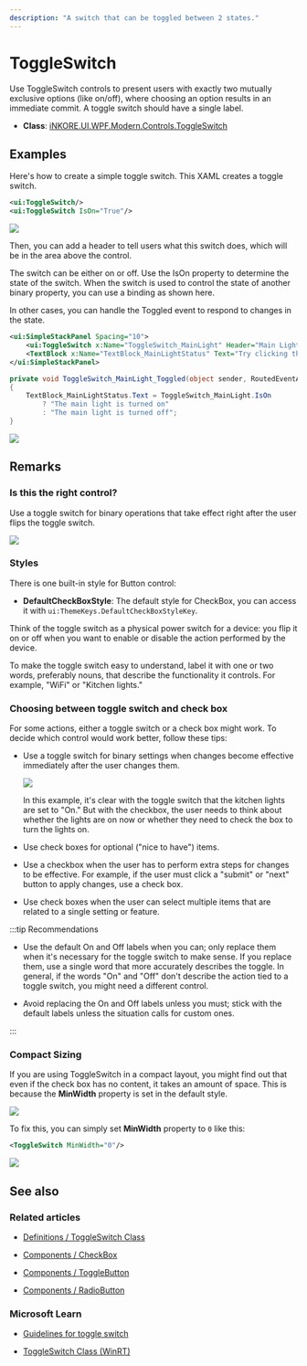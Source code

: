---
description: "A switch that can be toggled between 2 states."
---

# ToggleSwitch

Use ToggleSwitch controls to present users with exactly two mutually exclusive options (like on/off), where choosing an option results in an immediate commit. A toggle switch should have a single label.

- **Class**: [iNKORE.UI.WPF.Modern.Controls](..)[.ToggleSwitch](.)

## Examples

Here's how to create a simple toggle switch. This XAML creates a toggle switch.

```xml
<ui:ToggleSwitch/>
<ui:ToggleSwitch IsOn="True"/>
```

![](on-and-off.png)

Then, you can add a header to tell users what this switch does, which will be in the area above the control.

The switch can be either on or off. Use the IsOn property to determine the state of the switch. When the switch is used to control the state of another binary property, you can use a binding as shown here.

In other cases, you can handle the Toggled event to respond to changes in the state.

```xml
<ui:SimpleStackPanel Spacing="10">
    <ui:ToggleSwitch x:Name="ToggleSwitch_MainLight" Header="Main Light" Toggled="ToggleSwitch_MainLight_Toggled"/>
    <TextBlock x:Name="TextBlock_MainLightStatus" Text="Try clicking the ToggleSwitch" Opacity="0.5"/>
</ui:SimpleStackPanel>
```

```csharp
private void ToggleSwitch_MainLight_Toggled(object sender, RoutedEventArgs e)
{
    TextBlock_MainLightStatus.Text = ToggleSwitch_MainLight.IsOn
        ? "The main light is turned on"
        : "The main light is turned off";
}
```

![](main-light-on.png)

## Remarks

### Is this the right control?

Use a toggle switch for binary operations that take effect right after the user flips the toggle switch.

![](on-and-off.png)


### Styles

There is one built-in style for Button control:

- **DefaultCheckBoxStyle**: The default style for CheckBox, you can access it with `ui:ThemeKeys.DefaultCheckBoxStyleKey`.

Think of the toggle switch as a physical power switch for a device: you flip it on or off when you want to enable or disable the action performed by the device.

To make the toggle switch easy to understand, label it with one or two words, preferably nouns, that describe the functionality it controls. For example, "WiFi" or "Kitchen lights."

### Choosing between toggle switch and check box

For some actions, either a toggle switch or a check box might work. To decide which control would work better, follow these tips:

- Use a toggle switch for binary settings when changes become effective immediately after the user changes them.

   ![](switch-vs-checkbox.png)

   In this example, it's clear with the toggle switch that the kitchen lights are set to "On." But with the checkbox, the user needs to think about whether the lights are on now or whether they need to check the box to turn the lights on.

- Use check boxes for optional ("nice to have") items.

- Use a checkbox when the user has to perform extra steps for changes to be effective. For example, if the user must click a "submit" or "next" button to apply changes, use a check box.

- Use check boxes when the user can select multiple items that are related to a single setting or feature.

:::tip Recommendations

- Use the default On and Off labels when you can; only replace them when it's necessary for the toggle switch to make sense. If you replace them, use a single word that more accurately describes the toggle. In general, if the words "On" and "Off" don't describe the action tied to a toggle switch, you might need a different control.

- Avoid replacing the On and Off labels unless you must; stick with the default labels unless the situation calls for custom ones.

:::

### Compact Sizing

If you are using ToggleSwitch in a compact layout, you might find out that even if the check box has no content, it takes an amount of space. This is because the **MinWidth** property is set in the default style. 

![](still-taking-space.png)

To fix this, you can simply set **MinWidth** property to `0` like this:

```xml
<ToggleSwitch MinWidth="0"/>
```

![](when-minwidth-is-zero.png)

## See also

### Related articles

- [Definitions / ToggleSwitch Class](%BASE_NAME%/definitions/controls/primitives/toggle-switch)

- [Components / CheckBox](./check-box)

- [Components / ToggleButton](./toggle-button)

- [Components / RadioButton](./radio-button)

### Microsoft Learn

- [Guidelines for toggle switch](https://learn.microsoft.com/en-us/windows/apps/design/controls/toggles)

- [ToggleSwitch Class (WinRT)](https://learn.microsoft.com/en-us/windows/windows-app-sdk/api/winrt/microsoft.ui.xaml.controls.toggleswitch)
